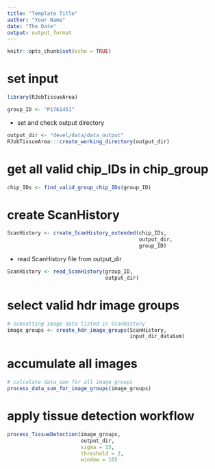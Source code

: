 ```yaml
---
title: "Template Title"
author: "Your Name"
date: "The Date"
output: output_format
---
```


```r
knitr::opts_chunk$set(echo = TRUE)
```

# set input

```r
library(RJobTissueArea)
```

```r
group_ID <- "P1761451"
```

- set and check output directory

```r
output_dir <- "devel/data/data_output"
RJobTissueArea:::create_working_directory(output_dir)
```

# get all valid chip_IDs in chip_group 

```r
chip_IDs <- find_valid_group_chip_IDs(group_ID)
```

# create ScanHistory

```r
ScanHistory <- create_ScanHistory_extended(chip_IDs,
                                           output_dir,
                                           group_ID)
```

- read ScanHistory file from output_dir

```r
ScanHistory <- read_ScanHistory(group_ID,
                                output_dir)
```

# select valid hdr image groups

```r
# subsetting image data listed in ScanHistory
image_groups <- create_hdr_image_groups(ScanHistory,
                                        input_dir_dataSum)
```

# accumulate all images

```r
# calculate data_sum for all image groups
process_data_sum_for_image_groups(image_groups)
```

# apply tissue detection workflow

```r
process_TissueDetection(image_groups,
                        output_dir,
                        sigma = 15,
                        threshold = 2,
                        window = 10)
```
